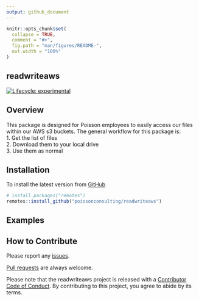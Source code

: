 ```yaml
---
output: github_document
---
```



```r
knitr::opts_chunk$set(
  collapse = TRUE,
  comment = "#>",
  fig.path = "man/figures/README-",
  out.width = "100%"
)
```

## readwriteaws

<!-- badges: start -->
  [![Lifecycle: experimental](https://img.shields.io/badge/lifecycle-experimental-orange.svg)](https://lifecycle.r-lib.org/articles/stages.html#experimental)
<!-- badges: end -->

## Overview

This package is designed for Poisson employees to easily access our files within our AWS s3 buckets. The general workflow for this package is:  
1. Get the list of files   
2. Download them to your local drive  
3. Use them as normal  

## Installation

To install the latest version from [GitHub](https://github.com/poissonconsulting/usepois)
```r
# install.packages("remotes")
remotes::install_github("poissonconsulting/readwriteaws")
```

## Examples



## How to Contribute

Please report any [issues](https://github.com/poissonconsulting/readwriteaws/issues).

[Pull requests](https://github.com/poissonconsulting/readwriteaws/pulls) are always welcome.

Please note that the readwriteaws project is released with a [Contributor Code of Conduct](https://contributor-covenant.org/version/2/0/CODE_OF_CONDUCT.html). By contributing to this project, you agree to abide by its terms.
